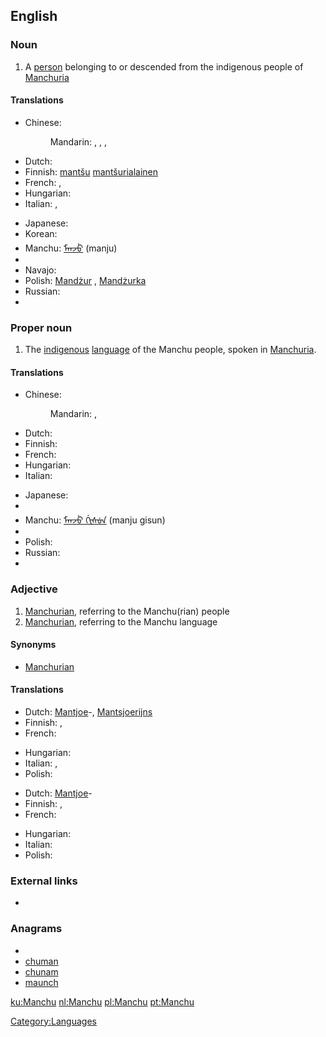 ==English==
{{wikipedia}}

===Noun===
{{en-noun}}

# A [[person]] belonging to or descended from the indigenous people of [[Manchuria]]

====Translations====
{{trans-top|person}}
* Chinese:
*: Mandarin: {{t|zh|滿人|sc=Hani}}, {{t|zh|满人|tr=Mǎn-rén|sc=Hani}},  {{t|zh|滿洲人|sc=Hani}},  {{t|zh|满洲人|tr=Mǎnzhōu-rén|sc=Hani}}
* Dutch: {{t+|nl|Mantsjoe}}
* Finnish: [[mantšu]] [[mantšurialainen]]
* French: {{t+|fr|Mandchou|m}}, {{t+|fr|Mandchoue|f}}
* Hungarian: {{t-|hu|mandzsu}}
* Italian: {{t+|it|manciù}}, {{t+|it|mancese}}
{{trans-mid}}
* Japanese: {{t|ja|満洲人|tr=まんしゅうじん, Manshū-jin|sc=Jpan}}
* Korean: {{t|ko|만주인|tr=Manju-in|sc=Hang}}
* Manchu: [[ᠮᠠᠨᠵᡠ]] (manju)
* {{trreq|Mongolian}}
* Navajo: {{tø|nv|Manchoo dineʼé}}
* Polish: [[Mandżur]] {{m}}, [[Mandżurka]] {{f}}
* Russian: {{t|ru|маньчжур|m|tr=man’čžúr|sc=Cyrl}}
* {{trreq|Tibetan}}
{{trans-bottom}}

===Proper noun===
{{en-proper noun}}

# The [[indigenous]] [[language]] of the Manchu people, spoken in [[Manchuria]].

====Translations====
{{trans-top|language}}
* Chinese:
*: Mandarin: {{t-|cmn|滿語|sc=Hani}}, {{t-|cmn|满语|tr=Mǎn-yǔ|sc=Hani}}
* Dutch: {{t+|nl|Mantsjoe}}
* Finnish: {{t-|fi|mantšu}}
* French: {{t+|fr|mandchou|m}}
* Hungarian: {{t-|hu|mandzsu}}
* Italian: {{t+|it|mancese|m}}
{{trans-mid}}
* Japanese: {{t|ja|満洲語|tr=まんしゅうご, Manshū-go|sc=Jpan}}
* {{trreq|Korean}}
* Manchu: [[ᠮᠠᠨᠵᡠ ᡤᡳᠰᡠᠨ]] (manju gisun)
* {{trreq|Mongolian}}
* Polish: {{t-|pl|mandżurski|m}}
* Russian: {{t|ru|маньчжурский|tr=man’čžúrskij|sc=Cyrl}}
* {{trreq|Tibetan}}
{{trans-bottom}}

===Adjective===
{{en-adj|-}}

# [[Manchurian]], referring to the Manchu(rian) people
# [[Manchurian]], referring to the Manchu language

====Synonyms====
* [[Manchurian]]

====Translations====
{{trans-top|Manchurian, referring to the Manchu(rian) people}}
* Dutch: [[Mantjoe]]-, [[Mantsjoerijns]]
* Finnish: {{t-|fi|mantšu}}, {{t-|fi|mantšurialainen}}
* French: {{t+|fr|mandchou}}
{{trans-mid}}
* Hungarian: {{t-|hu|mandzsu}}
* Italian: {{t+|it|mancese}}, {{t-|it|manciuriano}}
* Polish: {{t-|pl|mandżurski|m}}
{{trans-bottom}}

{{trans-top|Manchurian, referring to the Manchu language}}
* Dutch: [[Mantjoe]]-
* Finnish: {{t-|fi|mantšu}}, {{t-|fi|mantšurialainen}}
* French: {{t+|fr|mandchou}}
{{trans-mid}}
* Hungarian: {{t-|hu|mandzsu}}
* Italian: {{t+|it|mancese}}
* Polish: {{t-|pl|mandżurski|m}}
{{trans-bottom}}

===External links===
* {{ethnologue|code=mnc}}

===Anagrams===
* {{alphagram|achmnu}}
* [[chuman#English|chuman]]
* [[chunam#English|chunam]]
* [[maunch#English|maunch]]

[[Category:Languages]]

[[ku:Manchu]]
[[nl:Manchu]]
[[pl:Manchu]]
[[pt:Manchu]]